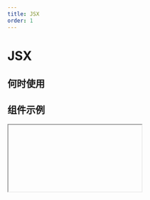 ```yaml
---
title: JSX
order: 1
---
```


# JSX

## 何时使用

## 组件示例

<Iframe url="https://www.aliwork.com/developer/jsx-v2?isRenderNav=false" />

## 组件属性

<!-- | 属性名   |  属性 code  | 类型 | 数据示例  | 动态属性 | 备注 |
| :------ | :------ | :------ | :------ | :----- | :----- |
| 渲染函数   | render | string | 见组件默认函数 | 否 | -->


<AttrTable dataSource={[{
  attr: '渲染函数', 
  code: 'render', 
  type: 'string', 
  demo: '见组件默认函数', 
  desc: ''
}]}/>